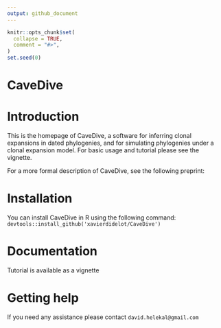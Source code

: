 ```yaml
---
output: github_document
---
```


<!-- README.md is generated from README.Rmd. Please edit that file -->

```r
knitr::opts_chunk$set(
  collapse = TRUE,
  comment = "#>",
)
set.seed(0)
```
# CaveDive

# Introduction

This is the homepage of CaveDive, a software for inferring clonal expansions in dated phylogenies, and for simulating phylogenies under a clonal expansion model. For basic usage and tutorial please see the vignette. 

For a more formal description of CaveDive, see the following preprint:

# Installation

You can install CaveDive in R using the following command:
`devtools::install_github('xavierdidelot/CaveDive')`

# Documentation


Tutorial is available as a vignette


# Getting help

If you need any assistance please contact `david.helekal@gmail.com`

